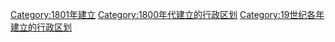 {{Cat topic in year| topic=建立的行政区划|year=1801}}
[[Category:1801年建立|Category:1801年建立]]
[[Category:1800年代建立的行政区划|Category:1800年代建立的行政区划]]
[[Category:19世纪各年建立的行政区划|Category:19世纪各年建立的行政区划]]